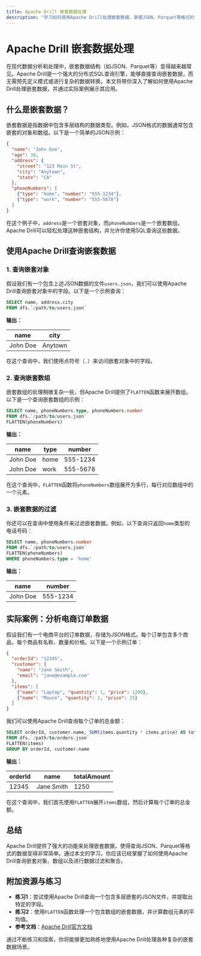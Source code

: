 ```yaml
---
title: Apache Drill 嵌套数据处理
description: "学习如何使用Apache Drill处理嵌套数据，掌握JSON、Parquet等格式的嵌套数据查询技巧。"
---
```


# Apache Drill 嵌套数据处理

在现代数据分析和处理中，嵌套数据结构（如JSON、Parquet等）变得越来越常见。Apache Drill是一个强大的分布式SQL查询引擎，能够直接查询嵌套数据，而无需预先定义模式或进行复杂的数据转换。本文将带你深入了解如何使用Apache Drill处理嵌套数据，并通过实际案例展示其应用。

## 什么是嵌套数据？

嵌套数据是指数据中包含多层结构的数据类型。例如，JSON格式的数据通常包含嵌套的对象和数组。以下是一个简单的JSON示例：

```json
{
  "name": "John Doe",
  "age": 30,
  "address": {
    "street": "123 Main St",
    "city": "Anytown",
    "state": "CA"
  },
  "phoneNumbers": [
    {"type": "home", "number": "555-1234"},
    {"type": "work", "number": "555-5678"}
  ]
}
```

在这个例子中，`address`是一个嵌套对象，而`phoneNumbers`是一个嵌套数组。Apache Drill可以轻松处理这种嵌套结构，并允许你使用SQL查询这些数据。

## 使用Apache Drill查询嵌套数据

### 1. 查询嵌套对象

假设我们有一个包含上述JSON数据的文件`users.json`，我们可以使用Apache Drill查询嵌套对象中的字段。以下是一个示例查询：

```sql
SELECT name, address.city
FROM dfs.`/path/to/users.json`
```

**输出：**

| name      | city     |
|-----------|----------|
| John Doe  | Anytown  |

在这个查询中，我们使用点符号（`.`）来访问嵌套对象中的字段。

### 2. 查询嵌套数组

嵌套数组的处理稍微复杂一些，但Apache Drill提供了`FLATTEN`函数来展开数组。以下是一个查询嵌套数组的示例：

```sql
SELECT name, phoneNumbers.type, phoneNumbers.number
FROM dfs.`/path/to/users.json`
FLATTEN(phoneNumbers)
```

**输出：**

| name      | type | number   |
|-----------|------|----------|
| John Doe  | home | 555-1234 |
| John Doe  | work | 555-5678 |

在这个查询中，`FLATTEN`函数将`phoneNumbers`数组展开为多行，每行对应数组中的一个元素。

### 3. 嵌套数据的过滤

你还可以在查询中使用条件来过滤嵌套数据。例如，以下查询只返回`home`类型的电话号码：

```sql
SELECT name, phoneNumbers.number
FROM dfs.`/path/to/users.json`
FLATTEN(phoneNumbers)
WHERE phoneNumbers.type = 'home'
```

**输出：**

| name      | number   |
|-----------|----------|
| John Doe  | 555-1234 |

## 实际案例：分析电商订单数据

假设我们有一个电商平台的订单数据，存储为JSON格式。每个订单包含多个商品，每个商品有名称、数量和价格。以下是一个示例订单：

```json
{
  "orderId": "12345",
  "customer": {
    "name": "Jane Smith",
    "email": "jane@example.com"
  },
  "items": [
    {"name": "Laptop", "quantity": 1, "price": 1200},
    {"name": "Mouse", "quantity": 2, "price": 25}
  ]
}
```

我们可以使用Apache Drill查询每个订单的总金额：

```sql
SELECT orderId, customer.name, SUM(items.quantity * items.price) AS totalAmount
FROM dfs.`/path/to/orders.json`
FLATTEN(items)
GROUP BY orderId, customer.name
```

**输出：**

| orderId | name       | totalAmount |
|---------|------------|-------------|
| 12345   | Jane Smith | 1250        |

在这个查询中，我们首先使用`FLATTEN`展开`items`数组，然后计算每个订单的总金额。

## 总结

Apache Drill提供了强大的功能来处理嵌套数据，使得查询JSON、Parquet等格式的数据变得非常简单。通过本文的学习，你应该已经掌握了如何使用Apache Drill查询嵌套对象、数组以及进行数据过滤和聚合。

## 附加资源与练习

- **练习1**：尝试使用Apache Drill查询一个包含多层嵌套的JSON文件，并提取出特定的字段。
- **练习2**：使用`FLATTEN`函数处理一个包含数组的嵌套数据，并计算数组元素的平均值。
- **参考文档**：[Apache Drill官方文档](https://drill.apache.org/docs/)

通过不断练习和探索，你将能够更加熟练地使用Apache Drill处理各种复杂的嵌套数据场景。